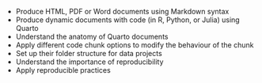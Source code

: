 - Produce HTML, PDF or Word documents using Markdown syntax
- Produce dynamic documents with code (in R, Python, or Julia) using Quarto
- Understand the anatomy of Quarto documents
- Apply different code chunk options to modify the behaviour of the chunk 
- Set up their folder structure for data projects
- Understand the importance of reproducibility
- Apply reproducible practices